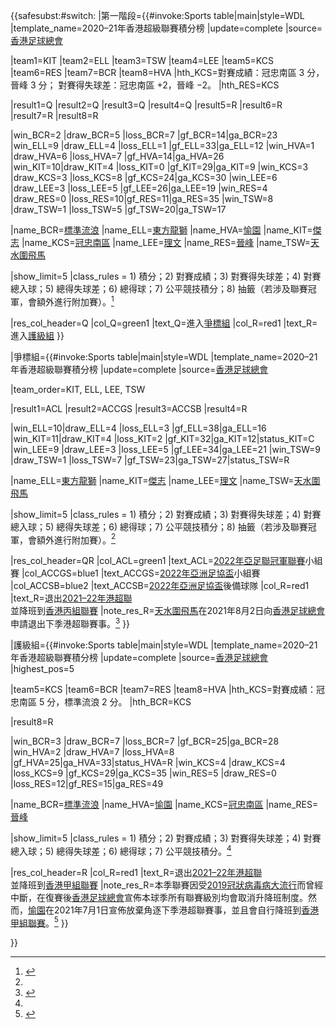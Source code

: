{{<includeonly>safesubst:</includeonly>#switch: {{{1}}}
|第一階段={{#invoke:Sports table|main|style=WDL
|template_name=2020–21年香港超級聯賽積分榜
|update=complete
|source=[https://www.hkfa.com/ch/leaguerank?leagueid=1296&year=2020-2021 香港足球總會]

<!--Update team positions here-->
|team1=KIT |team2=ELL |team3=TSW |team4=LEE |team5=KCS |team6=RES |team7=BCR |team8=HVA
|hth_KCS=對賽成績：冠忠南區 3 分，晉峰 3 分； 對賽得失球差：冠忠南區 +2，晉峰 −2。 |hth_RES=KCS

<!--Update team qualifications here (defined below)-->
|result1=Q |result2=Q |result3=Q |result4=Q
|result5=R |result6=R |result7=R |result8=R

<!--Update team results here and then (if needed) positions above. Don't forget to update the date (update parameter).-->
|win_BCR=2 |draw_BCR=5 |loss_BCR=7 |gf_BCR=14|ga_BCR=23
|win_ELL=9 |draw_ELL=4 |loss_ELL=1 |gf_ELL=33|ga_ELL=12
|win_HVA=1 |draw_HVA=6 |loss_HVA=7 |gf_HVA=14|ga_HVA=26
|win_KIT=10|draw_KIT=4 |loss_KIT=0 |gf_KIT=29|ga_KIT=9
|win_KCS=3 |draw_KCS=3 |loss_KCS=8 |gf_KCS=24|ga_KCS=30
|win_LEE=6 |draw_LEE=3 |loss_LEE=5 |gf_LEE=26|ga_LEE=19
|win_RES=4 |draw_RES=0 |loss_RES=10|gf_RES=11|ga_RES=35
|win_TSW=8 |draw_TSW=1 |loss_TSW=5 |gf_TSW=20|ga_TSW=17

<!--Team definitions (wikilinks in table)-->
|name_BCR=[[香港流浪足球會|標準流浪]]
|name_ELL=[[東方足球隊|東方龍獅]]
|name_HVA=[[愉園體育會|愉園]]
|name_KIT=[[傑志體育會|傑志]]
|name_KCS=[[南區足球會|冠忠南區]]
|name_LEE=[[理文足球會|理文]]
|name_RES=[[晉峰足球會|晉峰]]
|name_TSW=[[天水圍飛馬足球會|天水圍飛馬]]

<!--Table settings and rules-->
|show_limit=5
|class_rules = 1) 積分；2) 對賽成績；3) 對賽得失球差；4) 對賽總入球；5) 總得失球差；6) 總得球；7) 公平競技積分；8) 抽籤（若涉及聯賽冠軍，會額外進行附加賽）。<ref name=table>{{cite news |title=2020‐21 香港超級聯賽　賽事章則及協議（第 13–14 頁；D.6 及 D.7項） |url=https://www.hkfa.com/upload/rules/2021PL-Chi.pdf |publisher=[[香港足球總會]] |date=2020年11月9日 |accessdate=2019年11月9日}}</ref>

<!--Qualification and relegation column definitions-->
|res_col_header=Q
|col_Q=green1 |text_Q=進入[[2020–21年香港超級聯賽#爭標組|爭標組]]
|col_R=red1   |text_R=進入[[2020–21年香港超級聯賽#護級組|護級組]]
}}

|爭標組={{#invoke:Sports table|main|style=WDL
|template_name=2020–21年香港超級聯賽積分榜
|update=complete
|source=[https://www.hkfa.com/ch/leaguerank?leagueid=1296&year=2020-2021 香港足球總會]

<!--Update team positions here-->
|team_order=KIT, ELL, LEE, TSW

<!--Update team qualifications here (defined below)-->
|result1=ACL |result2=ACCGS |result3=ACCSB |result4=R

<!--Update team results here and then (if needed) positions above. Don't forget to update the date (update parameter).-->
|win_ELL=10|draw_ELL=4 |loss_ELL=3 |gf_ELL=38|ga_ELL=16
|win_KIT=11|draw_KIT=4 |loss_KIT=2 |gf_KIT=32|ga_KIT=12|status_KIT=C
|win_LEE=9 |draw_LEE=3 |loss_LEE=5 |gf_LEE=34|ga_LEE=21
|win_TSW=9 |draw_TSW=1 |loss_TSW=7 |gf_TSW=23|ga_TSW=27|status_TSW=R

<!--Team definitions (wikilinks in table)-->
|name_ELL=[[東方足球隊|東方龍獅]]
|name_KIT=[[傑志體育會|傑志]]
|name_LEE=[[理文足球會|理文]]
|name_TSW=[[天水圍飛馬足球會|天水圍飛馬]]

<!--Table settings and rules-->
|show_limit=5
|class_rules = 1) 積分；2) 對賽成績；3) 對賽得失球差；4) 對賽總入球；5) 總得失球差；6) 總得球；7) 公平競技積分；8) 抽籤（若涉及聯賽冠軍，會額外進行附加賽）。<ref name=table/>

<!--Qualification and relegation column definitions-->
|res_col_header=QR
|col_ACL=green1 |text_ACL=[[2022年亞足聯冠軍聯賽]]小組賽
|col_ACCGS=blue1 |text_ACCGS=[[2022年亞洲足協盃]]小組賽
|col_ACCSB=blue2 |text_ACCSB=[[2022年亞洲足協盃]]後備球隊
|col_R=red1 |text_R=退出[[2021–22年香港超級聯賽|2021–22年港超聯]]<br /> 並降班到[[2021–22年香港丙組聯賽|香港丙組聯賽]]
|note_res_R=[[天水圍飛馬足球會|天水圍飛馬]]在2021年8月2日向[[香港足球總會]]申請退出下季港超聯賽事。<ref>{{Cite web|url=https://www.hk01.com/即時體育/658591 |title=港超聯︱飛馬終結13季頂級聯賽之旅　羅傑承曾明言「最後一啖氣」 |date=2021年8月2日 |access-date=2021年8月2日 |work=香港01}}</ref>
}}

|護級組={{#invoke:Sports table|main|style=WDL
|template_name=2020–21年香港超級聯賽積分榜
|update=complete
|source=[https://www.hkfa.com/ch/leaguerank?leagueid=1296&year=2020-2021 香港足球總會]
|highest_pos=5

<!--Update team positions here-->
|team5=KCS |team6=BCR |team7=RES |team8=HVA
|hth_KCS=對賽成績：冠忠南區 5 分，標準流浪 2 分。 |hth_BCR=KCS

<!--Update team qualifications here (defined below)-->
|result8=R

<!--Update team results here and then (if needed) positions above. Don't forget to update the date (update parameter).-->
|win_BCR=3 |draw_BCR=7 |loss_BCR=7 |gf_BCR=25|ga_BCR=28
|win_HVA=2 |draw_HVA=7 |loss_HVA=8 |gf_HVA=25|ga_HVA=33|status_HVA=R
|win_KCS=4 |draw_KCS=4 |loss_KCS=9 |gf_KCS=29|ga_KCS=35
|win_RES=5 |draw_RES=0 |loss_RES=12|gf_RES=15|ga_RES=49

<!--Team definitions (wikilinks in table)-->
|name_BCR=[[香港流浪足球會|標準流浪]]
|name_HVA=[[愉園體育會|愉園]]
|name_KCS=[[南區足球會|冠忠南區]]
|name_RES=[[晉峰足球會|晉峰]]

<!--Table settings and rules-->
|show_limit=5
|class_rules = 1) 積分；2) 對賽成績；3) 對賽得失球差；4) 對賽總入球；5) 總得失球差；6) 總得球；7) 公平競技積分。<ref name=table/>

<!--Qualification and relegation column definitions-->
|res_col_header=R
|col_R=red1 |text_R=退出[[2021–22年香港超級聯賽|2021–22年港超聯]]<br /> 並降班到[[2021–22年香港甲組聯賽|香港甲組聯賽]]
|note_res_R=本季聯賽因受[[2019冠狀病毒病|2019冠狀病毒病大流行]]而曾經中斷，在復賽後[[香港足球總會]]宣佈本球季所有聯賽級別均會取消升降班制度。然而，[[愉園體育會|愉園]]在2021年7月1日宣佈放棄角逐下季港超聯賽事，並且會自行降班到[[2021–22年香港甲組聯賽|香港甲組聯賽]]。<ref>{{Cite web|url=https://hk.on.cc/hk/bkn/cnt/sport/20210701/bkn-20210701180230952-0701_00882_001.html |title=港超聯　愉園「唔玩」　下季仲剩幾多隊？ |date=2021年7月1日 |access-date=2021年7月1日 |work=on.cc東網}}</ref>
}}

}}<noinclude>
{{Multiple sports table preview|第一階段|爭標組|護級組|ref8=yes}}
</noinclude>